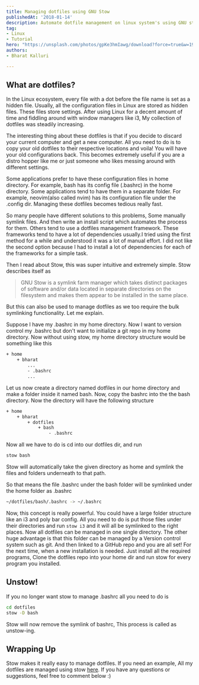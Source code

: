 ```yaml
---
title: Managing dotfiles using GNU Stow
publishedAt: '2018-01-14'
description: Automate dotfile management on linux system's using GNU stow.
tag:
- Linux
- Tutorial
hero: "https://unsplash.com/photos/gpKe3hmIawg/download?force=true&w=1920"
authors:
- Bharat Kalluri

---
```

## What are dotfiles?


In the Linux ecosystem, every file with a dot before the file name is set as a hidden file. Usually, all the configuration files in Linux are stored as hidden files. These files store settings. After using Linux for a decent amount of time and fiddling around with window managers like i3, My collection of dotfiles was steadily increasing.


The interesting thing about these dotfiles is that if you decide to discard your current computer and get a new computer. All you need to do is to copy your old dotfiles to their respective locations and voila! You will have your old configurations back. This becomes extremely useful if you are a distro hopper like me or just someone who likes messing around with different settings.


Some applications prefer to have these configuration files in home directory. For example, bash has its config file (.bashrc) in the home directory. Some applications tend to have them in a separate folder. For example, neovim(also called nvim) has its configuration file under the .config dir. Managing these dotfiles becomes tedious really fast.


So many people have different solutions to this problems, Some manually symlink files. And then write an install script which automates the process for them. Others tend to use a dotfiles management framework. These frameworks tend to have a lot of dependencies usually.I tried using the first method for a while and understood it was a lot of manual effort. I did not like the second option because I had to install a lot of dependencies for each of the frameworks for a simple task.


Then I read about Stow, this was super intuitive and extremely simple. Stow describes itself as


> GNU Stow is a symlink farm manager which takes distinct packages of software and/or data located in separate directories on the filesystem and makes them appear to be installed in the same place.


But this can also be used to manage dotfiles as we too require the bulk symlinking functionality. Let me explain.


Suppose I have my .bashrc in my home directory. Now I want to version control my .bashrc but don't want to initialize a git repo in my home directory. Now without using stow, my home directory structure would be something like this

```bash
+ home
	+ bharat
		...
		- .bashrc
		...
```

Let us now create a directory named dotfiles in our home directory and make a folder inside it named bash. Now, copy the bashrc into the the bash directory. Now the directory will have the following structure
```bash
+ home
	+ bharat
		+ dotfiles
			+ bash
				- .bashrc
```
Now all we have to do is cd into our dotfiles dir, and run
```bash
stow bash
```
Stow will automatically take the given directory as home and symlink the files and folders underneath to that path.

So that means the file .bashrc under the bash folder will be symlinked under the home folder as .bashrc
```bash
~/dotfiles/bash/.bashrc -> ~/.bashrc
```

Now, this concept is really powerful. You could have a large folder structure like an i3 and poly bar config. All you need to do is put those files under their directories and run ```stow i3``` and it will all be symlinked to the right places. Now all dotfiles can be managed in one single directory. The other huge advantage is that this folder can be managed by a Version control system such as git. And then linked to a GitHub repo and you are all set! For the next time, when a new installation is needed. Just install all the required programs, Clone the dotfiles repo into your home dir and run stow for every program you installed.

## Unstow!
If you no longer want stow to manage .bashrc all you need to do is
```bash
cd dotfiles
stow -D bash
```
Stow will now remove the symlink of bashrc, This process is called as unstow-ing.


## Wrapping Up

Stow makes it really easy to manage dotfiles. If you need an example, All my dotfiles are managed using stow [here](https://github.com/BharatKalluri/dotfiles). If you have any questions or suggestions, feel free to comment below :)
